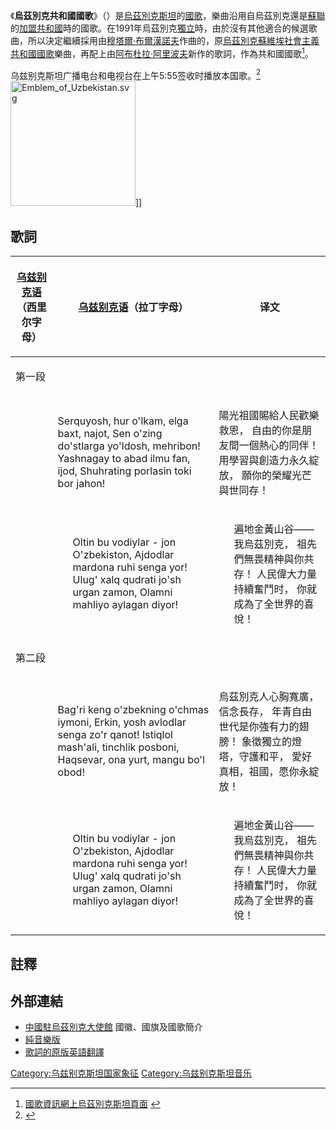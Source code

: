 {{Infobox Anthem
|title         = O'zbekiston Respublikasining Davlat Madhiyasi
|chinese_title  = 烏茲別克共和國國歌
|image         = Uzbek Anthem Music Sheet.InstrumentalSimple.svg
|caption       = 烏茲別克共和國国徽
|prefix        = 國歌
|country       = {{UZB}}
|author        = [[阿布杜拉·阿里波夫|阿布杜拉·阿里波夫]]
|lyrics_date   =
|composer      = [[穆塔爾·布爾漢諾夫|穆塔爾·布爾漢諾夫]]
|music_date    =
|adopted       = 1992年12月
|until         =
|sound         = Uzbekistan_anthem.ogg
|sound_title   = 烏茲別克斯坦共和國國歌
}}
{{Anthem History
| Nation = 乌兹别克斯坦
| Flag = Flag of Uzbekistan.svg
| Year1 = 1947 - 1992
| Name1 = [[乌兹别克苏维埃社会主义共和国国歌|乌兹别克苏维埃社会主义共和国国歌]]
| Year2 = 1992 -
| Name2 = '''乌兹别克斯坦共和国国歌'''
}}
《'''烏茲別克共和國國歌'''》（{{lang-uz|'''O'zbekiston Respublikasining Davlat Madhiyasi'''}}）是[[烏茲別克斯坦|烏茲別克斯坦]]的[[國歌|國歌]]，樂曲沿用自烏茲別克還是[[蘇聯|蘇聯]]的[[加盟共和國|加盟共和國]]時的國歌。在1991年烏茲別克[[獨立|獨立]]時，由於沒有其他適合的候選歌曲，所以決定繼續採用由[[穆塔爾·布爾漢諾夫|穆塔爾·布爾漢諾夫]]作曲的，原[[烏茲別克蘇維埃社會主義共和國國歌|烏茲別克蘇維埃社會主義共和國國歌]]樂曲，再配上由[[阿布杜拉·阿里波夫|阿布杜拉·阿里波夫]]新作的歌詞，作為共和國國歌<ref>[http://www.nationalanthems.info/uz.htm 國歌資訊網上烏茲別克斯坦頁面] {{Wayback|url=http://www.nationalanthems.info/uz.htm |date=20210118064219 }}{{en}}</ref>。

乌兹别克斯坦广播电台和电视台在上午5:55签收时播放本国歌。<ref>{{Cite web|title=National Anthem of Uzbekistan (O'zbekiston TV) - YouTube|url=https://www.youtube.com/watch?v=A7gYFJjWVC4&app=desktop|accessdate=2020-12-31|work=www.youtube.com|archive-date=2020-05-30|archive-url=https://web.archive.org/web/20200530150804/https://www.youtube.com/watch?v=A7gYFJjWVC4&app=desktop|dead-url=no}}</ref>
[[File:Emblem_of_Uzbekistan.svg|200px]]]]

== 歌詞 ==
{|class="toccolours" cellpadding="3" align=center 
![[乌兹别克语|乌兹别克语]]（西里尔字母） !![[乌兹别克语|乌兹别克语]]（拉丁字母） !!译文
|-
!colspan="3" bgcolor="#E6E8FA" |第一段
|-
|{{lang|uz|<poem>Серқуёш ҳур ўлкам, элга бахт, нажот,
Сен ўзинг дўстларга йўлдош, меҳрибон!
Яшнагай то абад илму фан, ижод,
Шуҳратинг порласин токи бор жаҳон!
</poem>
}}
|<poem>
Serquyosh, hur o'lkam, elga baxt, najot,
Sen o'zing do'stlarga yo'ldosh, mehribon!
Yashnagay to abad ilmu fan, ijod,
Shuhrating porlasin toki bor jahon!</poem>
|<poem>
陽光祖國賜給人民歡樂救恩，
自由的你是朋友間一個熱心的同伴！
用學習與創造力永久綻放，
願你的榮耀光芒與世同存！
</poem>
|-
|style="padding-left: 2em"|{{lang|uz|
<poem>Олтин бу водийлар — жон Ўзбекистон,
Аждодлар мардона руҳи сенга ёр!
Улуғ халқ қудрати жўш урган замон,
Оламни маҳлиё айлаган диёр!
</poem>
}}
|style="padding-left: 2em"|
<poem>
Oltin bu vodiylar - jon O'zbekiston,
Ajdodlar mardona ruhi senga yor!
Ulug' xalq qudrati jo'sh urgan zamon,
Olamni mahliyo aylagan diyor!
</poem>
|style="padding-left: 2em"|
<poem>
遍地金黃山谷——我烏茲別克，
祖先們無畏精神與你共存！
人民偉大力量持續奮鬥时，
你就成為了全世界的喜悅！
</poem>
|-
!colspan="3" bgcolor="#E6E8FA" |第二段
|-
|{{lang|uz|<poem>
Бағри кенг ўзбекнинг ўчмас иймони,
Эркин, ёш авлодлар сенга зўр қанот!
Истиқлол машъали, тинчлик посбони,
Ҳақсевар, она юрт, мангу бўл обод!
</poem>
}}
|<poem>
Bag'ri keng o'zbekning o'chmas iymoni,
Erkin, yosh avlodlar senga zo'r qanot!
Istiqlol mash'ali, tinchlik posboni,
Haqsevar, ona yurt, mangu bo'l obod!
</poem>
|<poem>
烏茲別克人心胸寬廣，信念長存，
年青自由世代是你強有力的翅膀！
象徵獨立的燈塔，守護和平，
愛好真相，祖國，愿你永綻放！
</poem>
|-
|style="padding-left: 2em"|{{lang|uz|
<poem>
Олтин бу водийлар — жон Ўзбекистон,
Аждодлар мардона руҳи сенга ёр!
Улуғ халқ қудрати жўш урган замон,
Оламни маҳлиё айлаган диёр!
</poem>
}}
|style="padding-left: 2em"|
<poem>
Oltin bu vodiylar - jon O'zbekiston,
Ajdodlar mardona ruhi senga yor!
Ulug' xalq qudrati jo'sh urgan zamon,
Olamni mahliyo aylagan diyor!
</poem>
|style="padding-left: 2em"|
<poem>
遍地金黃山谷——我烏茲別克，
祖先們無畏精神與你共存！
人民偉大力量持續奮鬥时，
你就成為了全世界的喜悅！
</poem>
|}

== 註釋 ==
{{reflist}}

== 外部連結 ==
*[http://uz.chineseembassy.org/chn/UZGK/t754109.htm 中國駐烏茲別克大使館] {{Wayback|url=http://uz.chineseembassy.org/chn/UZGK/t754109.htm |date=20160304212322 }} 國徽、國旗及國歌簡介
*[https://web.archive.org/web/20110816025021/http://www.navyband.navy.mil/anthems/ANTHEMS/Uzbekistan.mp3 純音樂版]
*[https://web.archive.org/web/20130428114327/http://www.oxuscom.com/uz-anthem.htm 歌詞的原版英語翻譯]{{en}}

{{亞洲各国家和地區国歌}}


[[Category:乌兹别克斯坦国家象征|Category:乌兹别克斯坦国家象征]]
[[Category:乌兹别克斯坦音乐|Category:乌兹别克斯坦音乐]]